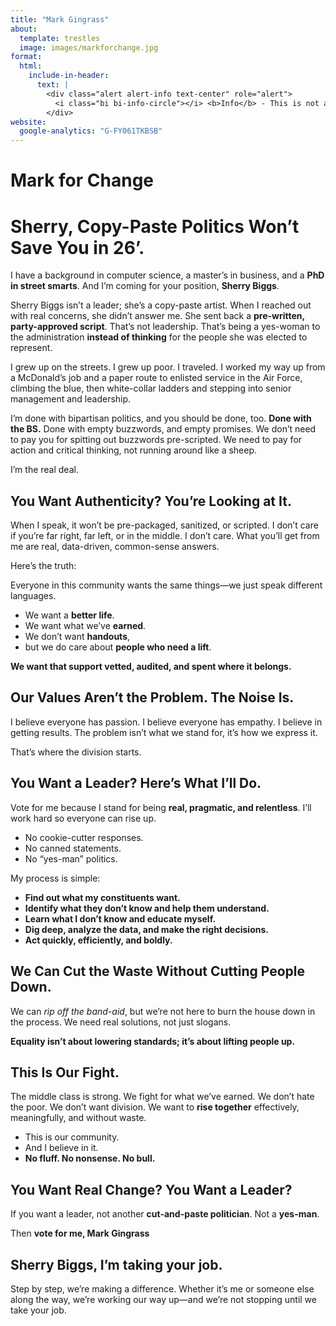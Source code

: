 ```yaml
---
title: "Mark Gingrass"
about:
  template: trestles
  image: images/markforchange.jpg
format:
  html:
    include-in-header:
      text: |
        <div class="alert alert-info text-center" role="alert">
          <i class="bi bi-info-circle"></i> <b>Info</b> - This is not a campaign, it’s a conversation for now. Take it with a grain of salt.
        </div>
website:
  google-analytics: "G-FY061TKBSB"
---
```


# Mark for Change

# **Sherry, Copy-Paste Politics Won’t Save You in 26'.**

I have a background in computer science, a master’s in business, and a **PhD in street smarts**. And I’m coming for your position, **Sherry Biggs**.

::: callout-warning
Sherry Biggs isn’t a leader; she’s a copy-paste artist. When I reached out with real concerns, she didn’t answer me. She sent back a **pre-written, party-approved script**. That’s not leadership. That’s being a yes-woman to the administration **instead of thinking** for the people she was elected to represent.
:::

I grew up on the streets. I grew up poor. I traveled. I worked my way up from a McDonald’s job and a paper route to enlisted service in the Air Force, climbing the blue, then white-collar ladders and stepping into senior management and leadership.

I’m done with bipartisan politics, and you should be done, too. **Done with the BS.** Done with empty buzzwords, and empty promises. We don't need to pay you for spitting out buzzwords pre-scripted. We need to pay for action and critical thinking, not running around like a sheep.

I’m the real deal.

## **You Want Authenticity? You’re Looking at It.**

When I speak, it won’t be pre-packaged, sanitized, or scripted. I don’t care if you’re far right, far left, or in the middle. I don’t care. What you’ll get from me are real, data-driven, common-sense answers.

Here’s the truth:

Everyone in this community wants the same things—we just speak different languages.

-   We want a **better life**.
-   We want what we’ve **earned**.
-   We don’t want **handouts**,
-   but we do care about **people who need a lift**.

**We want that support vetted, audited, and spent where it belongs.**

## **Our Values Aren’t the Problem. The Noise Is.**

I believe everyone has passion. I believe everyone has empathy. I believe in getting results. The problem isn’t what we stand for, it’s how we express it.

That’s where the division starts.

## **You Want a Leader? Here’s What I’ll Do.**

Vote for me because I stand for being **real, pragmatic, and relentless**. I’ll work hard so everyone can rise up.

-   No cookie-cutter responses.
-   No canned statements.
-   No “yes-man” politics.

My process is simple:

-   **Find out what my constituents want.**
-   **Identify what they don’t know and help them understand.**
-   **Learn what I don’t know and educate myself.**
-   **Dig deep, analyze the data, and make the right decisions.**
-   **Act quickly, efficiently, and boldly.**

## **We Can Cut the Waste Without Cutting People Down.**

We can *rip off the band-aid*, but we’re not here to burn the house down in the process. We need real solutions, not just slogans.

**Equality isn’t about lowering standards; it’s about lifting people up.**

## **This Is Our Fight.**

The middle class is strong. We fight for what we’ve earned. We don’t hate the poor. We don’t want division. We want to **rise together** effectively, meaningfully, and without waste.

-   This is our community.
-   And I believe in it.
-   **No fluff. No nonsense. No bull.**

## **You Want Real Change? You Want a Leader?**

If you want a leader, not another **cut-and-paste politician**. Not a **yes-man**.

Then **vote for me, Mark Gingrass**

## **Sherry Biggs, I’m taking your job.**

Step by step, we’re making a difference. Whether it’s me or someone else along the way, we’re working our way up—and we’re not stopping until we take your job.
